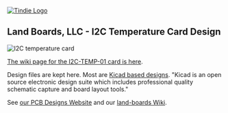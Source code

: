 <a href="https://www.tindie.com/products/land_boards/i2c-temperature-sensor-i2c-temp-01/" >
<img src="http://land-boards.com/blwiki/images/e/eb/Tindie-larges-v2.png" alt="Tindie Logo">
</img></a>

== Land Boards, LLC - I2C Temperature Card Design ==

<img src="http://land-boards.com/blwiki/images/1/16/I2C-TEMP-640px.jpg" alt="I2C temperature card"></img>

[http://land-boards.com/blwiki/index.php?title=I2C-TEMP The wiki page for the I2C-TEMP-01 card is here].

Design files are kept here. Most are [http://www.kicad-pcb.org/display/KICAD/KiCad+EDA+Software+Suite/ Kicad based designs].
"Kicad is an open source electronic design suite which includes professional quality schematic capture and board layout tools."

See [http://land-boards.com/content/ our PCB Designs Website] and our [http://land-boards.com/blwiki/ land-boards Wiki].
